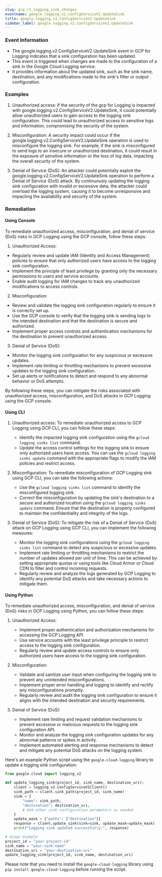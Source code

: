 ```yaml
--- 
slug: gcp_rt_logging_sink_changes
eventname: google.logging.v2.ConfigServiceV2.UpdateSink
title: google.logging.v2.ConfigServiceV2.UpdateSink
sidebar_label: google.logging.v2.ConfigServiceV2.UpdateSink
---
```

                       
### Event Information

- The google.logging.v2.ConfigServiceV2.UpdateSink event in GCP for Logging indicates that a sink configuration has been updated.
- This event is triggered when changes are made to the configuration of a sink in the Google Cloud Logging service.
- It provides information about the updated sink, such as the sink name, destination, and any modifications made to the sink's filter or output configuration.


### Examples

1. Unauthorized access: If the security of the gcp for Logging is impacted with google.logging.v2.ConfigServiceV2.UpdateSink, it could potentially allow unauthorized users to gain access to the logging sink configuration. This could lead to unauthorized access to sensitive logs and information, compromising the security of the system.

2. Misconfiguration: A security impact could occur if the google.logging.v2.ConfigServiceV2.UpdateSink operation is used to misconfigure the logging sink. For example, if the sink is misconfigured to send logs to an insecure or unauthorized destination, it could result in the exposure of sensitive information or the loss of log data, impacting the overall security of the system.

3. Denial of Service (DoS): An attacker could potentially exploit the google.logging.v2.ConfigServiceV2.UpdateSink operation to perform a Denial of Service (DoS) attack. By continuously updating the logging sink configuration with invalid or excessive data, the attacker could overload the logging system, causing it to become unresponsive and impacting the availability and security of the system.

### Remediation

#### Using Console

To remediate unauthorized access, misconfiguration, and denial of service (DoS) risks in GCP Logging using the GCP console, follow these steps:

1. Unauthorized Access:
- Regularly review and update IAM (Identity and Access Management) policies to ensure that only authorized users have access to the logging sink configuration.
- Implement the principle of least privilege by granting only the necessary permissions to users and service accounts.
- Enable audit logging for IAM changes to track any unauthorized modifications to access controls.

2. Misconfiguration:
- Review and validate the logging sink configuration regularly to ensure it is correctly set up.
- Use the GCP console to verify that the logging sink is sending logs to the intended destination and that the destination is secure and authorized.
- Implement proper access controls and authentication mechanisms for the destination to prevent unauthorized access.

3. Denial of Service (DoS):
- Monitor the logging sink configuration for any suspicious or excessive updates.
- Implement rate limiting or throttling mechanisms to prevent excessive updates to the logging sink configuration.
- Set up alerts or notifications to detect and respond to any abnormal behavior or DoS attempts.

By following these steps, you can mitigate the risks associated with unauthorized access, misconfiguration, and DoS attacks in GCP Logging using the GCP console.

#### Using CLI

1. Unauthorized access: To remediate unauthorized access to GCP Logging using GCP CLI, you can follow these steps:
   - Identify the impacted logging sink configuration using the `gcloud logging sinks list` command.
   - Update the access control settings for the logging sink to ensure only authorized users have access. You can use the `gcloud logging sinks update` command with the appropriate flags to modify the IAM policies and restrict access.

2. Misconfiguration: To remediate misconfiguration of GCP Logging sink using GCP CLI, you can take the following actions:
   - Use the `gcloud logging sinks list` command to identify the misconfigured logging sink.
   - Correct the misconfiguration by updating the sink's destination to a secure and authorized location using the `gcloud logging sinks update` command. Ensure that the destination is properly configured to maintain the confidentiality and integrity of the logs.

3. Denial of Service (DoS): To mitigate the risk of a Denial of Service (DoS) attack on GCP Logging using GCP CLI, you can implement the following measures:
   - Monitor the logging sink configurations using the `gcloud logging sinks list` command to detect any suspicious or excessive updates.
   - Implement rate limiting or throttling mechanisms to restrict the number of updates allowed per unit of time. This can be achieved by setting appropriate quotas or using tools like Cloud Armor or Cloud CDN to filter and control incoming requests.
   - Regularly review and analyze the logs generated by GCP Logging to identify any potential DoS attacks and take necessary actions to mitigate them.

#### Using Python

To remediate unauthorized access, misconfiguration, and denial of service (DoS) risks in GCP Logging using Python, you can follow these steps:

1. Unauthorized Access:
   - Implement proper authentication and authorization mechanisms for accessing the GCP Logging API.
   - Use service accounts with the least privilege principle to restrict access to the logging sink configuration.
   - Regularly review and update access controls to ensure only authorized users have access to the logging sink configuration.

2. Misconfiguration:
   - Validate and sanitize user input when configuring the logging sink to prevent any unintended misconfigurations.
   - Implement proper error handling and logging to identify and rectify any misconfigurations promptly.
   - Regularly review and audit the logging sink configuration to ensure it aligns with the intended destination and security requirements.

3. Denial of Service (DoS):
   - Implement rate limiting and request validation mechanisms to prevent excessive or malicious requests to the logging sink configuration API.
   - Monitor and analyze the logging sink configuration updates for any abnormal patterns or spikes in activity.
   - Implement automated alerting and response mechanisms to detect and mitigate any potential DoS attacks on the logging system.

Here's an example Python script using the `google-cloud-logging` library to update a logging sink configuration:

```python
from google.cloud import logging_v2

def update_logging_sink(project_id, sink_name, destination_uri):
    client = logging_v2.ConfigServiceV2Client()
    sink_path = client.sink_path(project_id, sink_name)
    sink = {
        "name": sink_path,
        "destination": destination_uri,
        # Add other sink configuration parameters as needed
    }
    update_mask = {"paths": ["destination"]}
    response = client.update_sink(sink=sink, update_mask=update_mask)
    print("Logging sink updated successfully:", response)

# Usage example
project_id = "your-project-id"
sink_name = "your-sink-name"
destination_uri = "your-destination-uri"
update_logging_sink(project_id, sink_name, destination_uri)
```

Please note that you need to install the `google-cloud-logging` library using `pip install google-cloud-logging` before running the script.


 